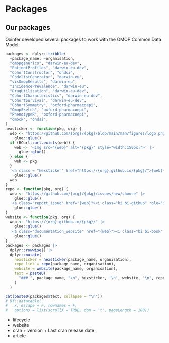 # Packages

## Our packages

Oxinfer developed several packages to work with the OMOP Common Data Model:

```r
packages <- dplyr::tribble(
  ~package_name, ~organisation,
  "omopgenerics", "darwin-eu-dev",
  "PatientProfiles", "darwin-eu-dev",
  "CohortConstructor", "ohdsi",
  "CodelistGenerator", "darwin-eu",
  "visOmopResults", "darwin-eu",
  "IncidencePrevalence", "darwin-eu",
  "DrugUtilisation", "darwin-eu-dev",
  "CohortCharacteristics", "darwin-eu-dev",
  "CohortSurvival", "darwin-eu-dev",
  "CohortSymmetry", "oxford-pharmacoepi",
  "OmopSketch", "oxford-pharmacoepi",
  "PhenotypeR", "oxford-pharmacoepi",
  "omock", "ohdsi",
)
hexsticker <- function(pkg, org) {
  web <- "https://github.com/{org}/{pkg}/blob/main/man/figures/logo.png?raw=true" |>
    glue::glue()
  if (RCurl::url.exists(web)) {
    web <- '<img src="{web}" alt="{pkg}" style="width:150px;">' |>
      glue::glue()
  } else {
    web <- pkg
  }
  '<a class = "hexsticker" href="https://{org}.github.io/{pkg}/">{web}</a>' |>
    glue::glue()
  web
}
repo <- function(pkg, org) {
  web <- "https://github.com/{org}/{pkg}/issues/new/choose" |>
    glue::glue()
  '<a class="report_issue" href="{web}"><i class="bi bi-github" role="img"></i>   Report an issue</a>' |>
    glue::glue()
}
website <- function(pkg, org) {
  web <- "https://{org}.github.io/{pkg}/" |>
    glue::glue()
  '<a class="documentation_website" href="{web}"><i class="bi bi-book" role="img"></i>   Documentation website</a>' |>
    glue::glue()
}
packages <- packages |>
  dplyr::rowwise() |>
  dplyr::mutate(
    hexsticker = hexsticker(package_name, organisation),
    repo_link = repo(package_name, organisation),
    website = website(package_name, organisation),
    text = paste0(
      "### ", package_name, "\n", hexsticker, '\n', website, "\n", repo_link, "\n"
    )
  )
```

```r
cat(paste0(packages$text, collapse = "\n"))
# DT::datatable(
#   x, escape = F, rownames = F, 
#   options = list(scrollX = TRUE, dom = 't', pageLength = 100))
```

-   lifecycle
-   website
-   cran + version + Last cran release date
-   article

